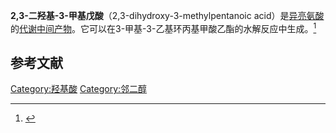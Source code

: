 {{chembox
| verifiedrevid = 434223591
|ImageFile=2,3-Dihydroxy-3-methylpentanoic acid.png
|ImageSize=180px
|IUPACName=2,3-二羟基-3-甲基戊酸
|OtherNames=
|Section1={{Chembox Identifiers
| ChemSpiderID_Ref = {{chemspidercite|correct|chemspider}}
| ChemSpiderID = 7
| KEGG_Ref = {{keggcite|correct|kegg}}
| KEGG = C04104
| InChI = 1/C6H12O4/c1-3-6(2,10)4(7)5(8)9/h4,7,10H,3H2,1-2H3,(H,8,9)
| InChIKey = PDGXJDXVGMHUIR-UHFFFAOYAA
| SMILES1 = O=C(O)C(O)C(O)(C)CC
| StdInChI_Ref = {{stdinchicite|correct|chemspider}}
| StdInChI = 1S/C6H12O4/c1-3-6(2,10)4(7)5(8)9/h4,7,10H,3H2,1-2H3,(H,8,9)
| StdInChIKey_Ref = {{stdinchicite|correct|chemspider}}
| StdInChIKey = PDGXJDXVGMHUIR-UHFFFAOYSA-N
| CASNo_Ref = {{cascite|correct|CAS}}
| CASNo=562-43-6
| PubChem=8
| SMILES=CCC(C)(C(C(=O)O)O)O
| MeSHName=2,3-dihydroxy-3-methylpentanoic+acid
  }}
|Section2={{Chembox Properties
|  Formula=C<sub>6</sub>H<sub>12</sub>O<sub>4</sub>
|  MolarMass=148.16 g/mol
|  Appearance=
|  Density=
|  MeltingPt=
|  BoilingPt= {{convert|179|C|K}}<ref>Kagan, Z. S. Synthesis of α,​β-​dihydroxy-​β-​methyl-​n-​valeric acid. ''Izvestiya Akademii Nauk SSSR, Seriya Khimicheskaya'', 1962. 317-320. ISSN: 0002-3353.</ref>
|  Solubility=
  }}
|Section3={{Chembox Hazards
|  MainHazards=
|  FlashPt=
|  Autoignition=
  }}
}}

'''2,3-二羟基-3-甲基戊酸'''（2,3-dihydroxy-3-methylpentanoic acid）是[[异亮氨酸|异亮氨酸]]的[[代谢中间产物|代谢中间产物]]。它可以在3-甲基-3-乙基环丙基甲酸乙酯的水解反应中生成。<ref>{{cite journal|journal=Journal of the American Chemical Society|volume=76|issue=4|language=en|issn=0002-7863|date=1954-02|pages=1085–1087|doi=10.1021/ja01633a046|url=https://pubs.acs.org/doi/abs/10.1021/ja01633a046|title=α,β-Dihydroxyisovaleric Acid and α,β-Dihydroxy-β-methylvaleric Acid, Precursors of Valine and Isoleucine 1,2|accessdate=2020-08-31|author=John R. Sjolander, Karl Folkers, Edward A. Adelberg, E. L. Tatum}}</ref>

==参考文献==
{{reflist}}
{{Amino acid metabolism intermediates}}

[[Category:羟基酸|Category:羟基酸]]
[[Category:邻二醇|Category:邻二醇]]